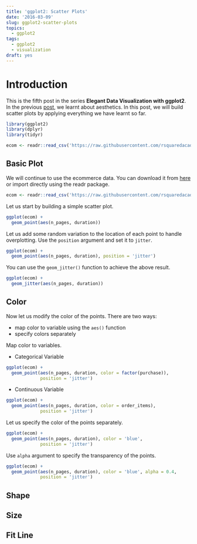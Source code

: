 ```yaml
---
title: 'ggplot2: Scatter Plots'
date: '2016-03-09'
slug: ggplot2-scatter-plots
topics:
  - ggplot2
tags:
  - ggplot2
  - visualization
draft: yes
---
```


# Introduction

This is the fifth post in the series **Elegant Data Visualization with ggplot2**. In the previous [post](https://rsquaredacademy.github.io/blog/post/ggplot2-introduction-to-aesthetics/), we learnt about aesthetics. In this post, we will build scatter plots by applying everything we have learnt so far.

```r
library(ggplot2)
library(dplyr)
library(tidyr)
```

```r
ecom <- readr::read_csv('https://raw.githubusercontent.com/rsquaredacademy/datasets/master/web.csv')
```

## Basic Plot

We will continue to use the ecommerce data. You can download it from [here](https://github.com/rsquaredacademy/datasets/blob/master/web.csv) or import directly using the readr package.

```r
ecom <- readr::read_csv('https://raw.githubusercontent.com/rsquaredacademy/datasets/master/web.csv')
```

Let us start by building a simple scatter plot. 

```r
ggplot(ecom) +
  geom_point(aes(n_pages, duration))
```

Let us add some random variation to the location of each point to handle overplotting. Use the `position` argument and set it to `jitter`.

```r
ggplot(ecom) +
  geom_point(aes(n_pages, duration), position = 'jitter')
```

You can use the `geom_jitter()` function to achieve the above result.

```r
ggplot(ecom) +
  geom_jitter(aes(n_pages, duration))
```

## Color

Now let us modify the color of the points. There are two ways:

- map color to variable using the `aes()` function
- specify colors separately

Map color to variables.

- Categorical Variable

```r
ggplot(ecom) +
  geom_point(aes(n_pages, duration, color = factor(purchase)), 
             position = 'jitter')
```

- Continuous Variable

```r
ggplot(ecom) +
  geom_point(aes(n_pages, duration, color = order_items), 
             position = 'jitter')
```

Let us specify the color of the points separately. 

```r
ggplot(ecom) +
  geom_point(aes(n_pages, duration), color = 'blue', 
             position = 'jitter')
```

Use `alpha` argument to specify the transparency of the points.

```r
ggplot(ecom) +
  geom_point(aes(n_pages, duration), color = 'blue', alpha = 0.4, 
             position = 'jitter')
```

## Shape

## Size

## Fit Line

